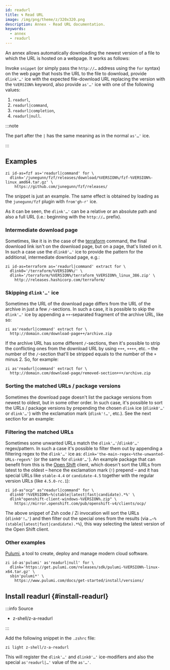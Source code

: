 ```yaml
---
id: readurl
title: 🌀 Read URL
image: /img/png/theme/z/320x320.png
description: Annex - Read URL documentation.
keywords:
  - annex
  - readurl
---
```



An annex allows automatically downloading the newest version of a file to which the URL is hosted on a webpage. It works as follows:

Invoke `snippet` (or simply pass the `http://…` address using the `for` syntax) on the web page that hosts the URL to the file to download, provide `dlink'…'` ice with the expected file-download URL replacing the version with the `%VERSION%` keyword, also provide `as'…'` ice with one of the following values:

1.  `readurl`,
2.  `readurl|command`,
3.  `readurl|completion`,
4.  `readurl|null`.

:::note

The part after the `|` has the same meaning as in the normal `as'…'` ice.

:::

## Examples

```shell showLineNumbers
zi id-as=fzf as='readurl|command' for \
  dlink='/junegunn/fzf/releases/download/%VERSION%/fzf-%VERSION%-linux_amd64.tar.gz' \
    https://github.com/junegunn/fzf/releases/
```

The snippet is just an example. The same effect is obtained by loading as the `junegunn/fzf` plugin with `from'gh-r'` ice.

As it can be seen, the `dlink'…'` can be a relative or an absolute path and also a full URL (i.e.: beginning with the `http://…` prefix).

### Intermediate download page

Sometimes, like it is in the case of the [terraform][terraform-link] command, the final download link isn't on the download page, but on a page, that's listed on it. In such a case use the `dlink0'…'` ice to provide the pattern for the additional, intermediate download page, e.g.:

```shell showLineNumbers
zi id-as=terraform as='readurl|command' extract for \
  dlink0='/terraform/%VERSION%/' \
  dlink='/terraform/%VERSION%/terraform_%VERSION%_linux_386.zip' \
    http://releases.hashicorp.com/terraform/
```

### Skipping `dlink'…'` ice

Sometimes the URL of the download page differs from the URL of the archive in just a few `/`-sections. In such a case, it is possible to skip the `dlink'…'` ice by appending a `++`-separated fragment of the archive URL, like so:

```shell showLineNumbers
zi as'readurl|command' extract for \
  http://domain.com/download-page++/archive.zip
```

If the archive URL has some different `/`-sections, then it's possible to strip the conflicting ones from the download URL by using `+++`, `++++`, etc. – the number of the `/`-section that'll be stripped equals to the number of the `+` minus 2. So, for example:

```shell showLineNumbers
zi as'readurl|command' extract for \
  http://domain.com/download-page/removed-section+++/archive.zip
```

### Sorting the matched URLs / package versions

Sometimes the download page doesn't list the package versions from newest to oldest, but in some other order. In such case, it's possible to sort the URLs / package versions by prepending the chosen `dlink` ice (`dlink0'…'` or `dlink'…'`) with the exclamation mark (`dlink'!…'`, etc.). See the next section for an example:

### Filtering the matched URLs

Sometimes some unwanted URLs match the `dlink'…'`/`dlink0'…'` regex/pattern. In such a case it's possible to filter them out by appending a filtering regex to the `dlink'…'` ice as: `dlink='the-main-regex~%the-unwanted-URLs-regex%'` (or the same for `dlink0'…'`). An example package that can benefit from this is the [Open Shift][open-shift-link] client, which doesn't sort the URLs from latest to the oldest – hence the exclamation mark (`!`) prepend – and it has special URLs like `stable-4.4` or `candidate-4.5` together with the regular version URLs (like `4.5.0-rc.1`):

```shell showLineNumbers
zi id-as"ocp" as"readurl|command" for \
  dlink0'!%VERSION%~%(stable|latest|fast|candidate).*%' \
  dlink"openshift-client-windows-%VERSION%.zip" \
    https://mirror.openshift.com/pub/openshift-v4/clients/ocp/
```

The above snippet of Zsh code / Zi invocation will sort the URLs (`dlink0'!…'`) and then filter out the special ones from the results (via `…~%(stable|latest|fast|candidate).*%`), this way selecting the latest version of the Open Shift client.

### Other examples

[Pulumi][pulumi-link], a tool to create, deploy and manage modern cloud software.

```shell showLineNumbers
zi id-as'pulumi' as'readurl|null' for \
  dlink='https://get.pulumi.com/releases/sdk/pulumi-%VERSION%-linux-x64.tar.gz' \
  sbin'pulumi*' \
    https://www.pulumi.com/docs/get-started/install/versions/
```

## Install readurl {#install-readurl}

:::info Source

-   <Link className='github-link' href='https://github.com/z-shell/z-a-readurl'>
      z-shell/z-a-readurl
    </Link>

:::

<Tabs>
  <TabItem value="default" label="Default" default>

Add the following snippet in the `.zshrc` file:

```shell
zi light z-shell/z-a-readurl
```

</TabItem>
</Tabs>

This will register the `dlink'…'` and `dlink0'…'` ice-modifiers and also the special `as'readurl|…'` value of the `as'…'`.

<!-- end-of-file -->

<!-- links -->

<!-- external -->

[open-shift-link]: https://www.openshift.com/

[pulumi-link]: https://www.pulumi.com/

[terraform-link]: http://releases.hashicorp.com/terraform
